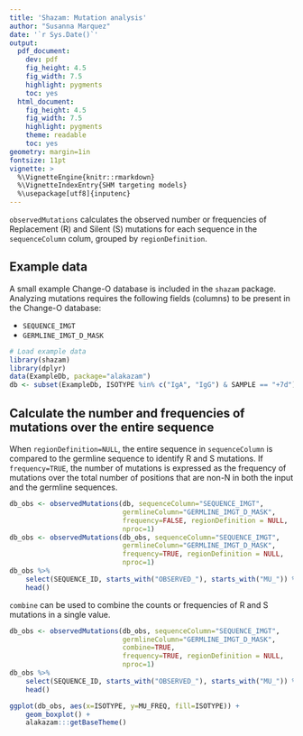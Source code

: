 ```yaml
---
title: 'Shazam: Mutation analysis'
author: "Susanna Marquez"
date: '`r Sys.Date()`'
output:
  pdf_document:
    dev: pdf
    fig_height: 4.5
    fig_width: 7.5
    highlight: pygments
    toc: yes
  html_document:
    fig_height: 4.5
    fig_width: 7.5
    highlight: pygments
    theme: readable
    toc: yes
geometry: margin=1in
fontsize: 11pt
vignette: >
  %\VignetteEngine{knitr::rmarkdown} 
  %\VignetteIndexEntry{SHM targeting models} 
  %\usepackage[utf8]{inputenc}
---
```


`observedMutations` calculates the observed number or frequencies of Replacement (R) and Silent (S) mutations for each sequence in the `sequenceColumn` colum, grouped by `regionDefinition`. 

## Example data

A small example Change-O database is included in the `shazam` package. 
Analyzing mutations requires the following fields (columns) to 
be present in the Change-O database: 

* `SEQUENCE_IMGT`
* `GERMLINE_IMGT_D_MASK`

```r
# Load example data
library(shazam)
library(dplyr)
data(ExampleDb, package="alakazam")
db <- subset(ExampleDb, ISOTYPE %in% c("IgA", "IgG") & SAMPLE == "+7d")
```

## Calculate the number and frequencies of mutations over the entire sequence

When `regionDefinition=NULL`, the entire sequence in `sequenceColumn` is compared to the germline sequence to identify R and S mutations. If `frequency=TRUE`, the number of mutations is expressed as the frequency of mutations over the total number of positions that are non-N in both the input and the germline sequences.

```r
db_obs <- observedMutations(db, sequenceColumn="SEQUENCE_IMGT",
                            germlineColumn="GERMLINE_IMGT_D_MASK",
                            frequency=FALSE, regionDefinition = NULL,
                            nproc=1)
db_obs <- observedMutations(db_obs, sequenceColumn="SEQUENCE_IMGT",
                            germlineColumn="GERMLINE_IMGT_D_MASK",
                            frequency=TRUE, regionDefinition = NULL,
                            nproc=1)
db_obs %>% 
    select(SEQUENCE_ID, starts_with("OBSERVED_"), starts_with("MU_")) %>%
    head()
```

`combine` can be used to combine the counts or frequencies of R and S mutations in a single value.

```r
db_obs <- observedMutations(db_obs, sequenceColumn="SEQUENCE_IMGT",
                            germlineColumn="GERMLINE_IMGT_D_MASK",
                            combine=TRUE,
                            frequency=TRUE, regionDefinition = NULL,
                            nproc=1)
db_obs %>% 
    select(SEQUENCE_ID, starts_with("OBSERVED_"), starts_with("MU_")) %>%
    head()
```

```r
ggplot(db_obs, aes(x=ISOTYPE, y=MU_FREQ, fill=ISOTYPE)) +
    geom_boxplot() +
    alakazam:::getBaseTheme()
```


